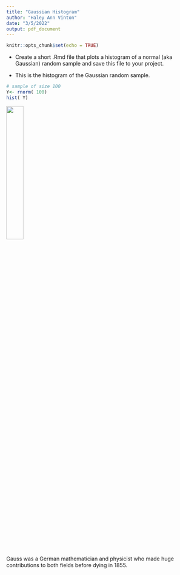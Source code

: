 ```yaml
---
title: "Gaussian Histogram"
author: "Haley Ann Vinton"
date: "3/5/2022"
output: pdf_document
---
```


```r
knitr::opts_chunk$set(echo = TRUE)
```


* Create a short .Rmd  file that plots a histogram of a normal (aka Gaussian) random sample and save this file to your project.

+ This is the histogram of the Gaussian random sample.

```r
# sample of size 100
Y<- rnorm( 100)
hist( Y)
```

![](Gauss.jpg){width=30%}

Gauss was a German mathematician and physicist who made huge contributions to both fields before dying in 1855.






